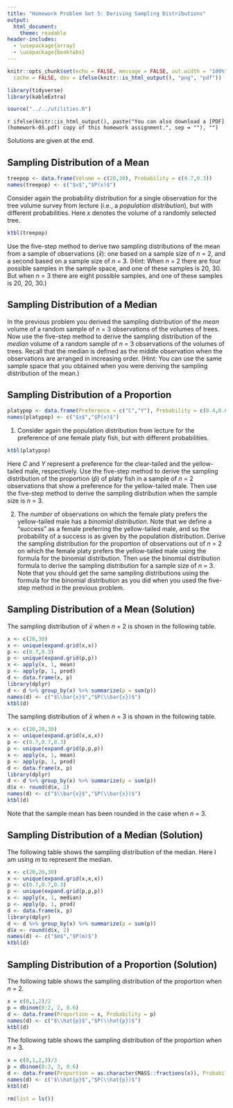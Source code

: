 ```yaml
---
title: "Homework Problem Set 5: Deriving Sampling Distributions"
output: 
  html_document: 
    theme: readable
header-includes:
  - \usepackage{array}
  - \usepackage{booktabs}
---
```


```r
knitr::opts_chunk$set(echo = FALSE, message = FALSE, out.width = "100%", fig.align = "center", 
  cache = FALSE, dev = ifelse(knitr::is_html_output(), "png", "pdf"))
```

```r
library(tidyverse)
library(kableExtra)
```

```r
source("../../utilities.R")
```

`r ifelse(knitr::is_html_output(), paste("You can also download a [PDF](homework-05.pdf) copy of this homework assignment.", sep = ""), "")`

Solutions are given at the end. 

## Sampling Distribution of a Mean

```r
treepop <- data.frame(Volume = c(20,30), Probability = c(0.7,0.3))
names(treepop) <- c("$x$","$P(x)$")
```

Consider again the probability distribution for a single observation for the tree volume survey from lecture (i.e., a *population distribution*), but with different probabilities. Here $x$ denotes the volume of a randomly selected tree.
```r
ktbl(treepop)
```
Use the five-step method to derive *two* sampling distributions of the mean from a sample of observations ($\bar{x}$): one based on a sample size of $n$ = 2, and a second based on a sample size of $n$ = 3. (Hint: When $n$ = 2 there are four possible samples in the sample space, and one of these samples is 20, 30. But when $n$ = 3 there are eight possible samples, and one of these samples is 20, 20, 30.)

## Sampling Distribution of a Median

In the previous problem you derived the sampling distribution of the *mean* volume of a random sample of $n$ = 3 observations of the volumes of trees. Now use the five-step method to derive the sampling distribution of the *median* volume of a random sample of $n$ = 3 observations of the volumes of trees. Recall that the median is defined as the middle observation when the observations are arranged in increasing order. (Hint: You can use the same sample space that you obtained when you were deriving the sampling distribution of the mean.) 

## Sampling Distribution of a Proportion

```r
platypop <- data.frame(Preference = c("C","Y"), Probability = c(0.4,0.6))
names(platypop) <- c("$x$","$P(x)$")
```

1. Consider again the population distribution from lecture for the preference of one female platy fish, but with different probabilities.
```r
ktbl(platypop)
```
Here $C$ and $Y$ represent a preference for the clear-tailed and the yellow-tailed male, respectively. Use the five-step method to derive the sampling distribution of the proportion ($\hat{p}$) of platy fish in a sample of $n$ = 2 observations that show a preference for the yellow-tailed male. Then use the five-step method to derive the sampling distribution when the sample size is $n$ = 3.

2. The *number* of observations on which the female platy prefers the yellow-tailed male has a *binomial distribution*. Note that we define a "success" as a female preferring the yellow-tailed male, and so the probability of a success is as given by the population distribution. Derive the sampling distribution for the proportion of observations out of $n$ = 2 on which the female platy prefers the yellow-tailed male using the formula for the binomial distribution. Then use the binomial distribution formula to derive the sampling distribution for a sample size of $n$ = 3. Note that you should get the same sampling distributions using the formula for the binomial distribution as you did when you used the five-step method in the previous problem.

\pagebreak

## Sampling Distribution of a Mean (Solution)

The sampling distribution of $\bar{x}$ when $n$ = 2 is shown in the following table.
```r
x <- c(20,30)
x <- unique(expand.grid(x,x))
p <- c(0.7,0.3)
p <- unique(expand.grid(p,p))
x <- apply(x, 1, mean)
p <- apply(p, 1, prod)
d <- data.frame(x, p)
library(dplyr)
d <- d %>% group_by(x) %>% summarize(p = sum(p))
names(d) <- c("$\\bar{x}$","$P(\\bar{x})$")
ktbl(d)
```
The sampling distribution of $\bar{x}$ when $n$ = 3 is shown in the following table.
```r
x <- c(20,20,30)
x <- unique(expand.grid(x,x,x))
p <- c(0.7,0.7,0.3)
p <- unique(expand.grid(p,p,p))
x <- apply(x, 1, mean)
p <- apply(p, 1, prod)
d <- data.frame(x, p)
library(dplyr)
d <- d %>% group_by(x) %>% summarize(p = sum(p))
d$x <- round(d$x, 2)
names(d) <- c("$\\bar{x}$","$P(\\bar{x})$")
ktbl(d)
```
Note that the sample mean has been rounded in the case when $n$ = 3.

## Sampling Distribution of a Median (Solution)

The following table shows the sampling distribution of the median. Here I am using $m$ to represent the median.
```r
x <- c(20,20,30)
x <- unique(expand.grid(x,x,x))
p <- c(0.7,0.7,0.3)
p <- unique(expand.grid(p,p,p))
x <- apply(x, 1, median)
p <- apply(p, 1, prod)
d <- data.frame(x, p)
library(dplyr)
d <- d %>% group_by(x) %>% summarize(p = sum(p))
d$x <- round(d$x, 2)
names(d) <- c("$m$","$P(m)$")
ktbl(d)
```

## Sampling Distribution of a Proportion (Solution)

The following table shows the sampling distribution of the proportion when $n$ = 2.
```r
x = c(0,1,2)/2
p = dbinom(0:2, 2, 0.6)
d <- data.frame(Proportion = x, Probability = p)
names(d) <- c("$\\hat{p}$","$P(\\hat{p})$")
ktbl(d)
```
The following table shows the sampling distribution of the proportion when $n$ = 3.
```r
x = c(0,1,2,3)/3
p = dbinom(0:3, 3, 0.6)
d <- data.frame(Proportion = as.character(MASS::fractions(x)), Probability = p)
names(d) <- c("$\\hat{p}$","$P(\\hat{p})$")
ktbl(d)
```

```r
rm(list = ls())
```

